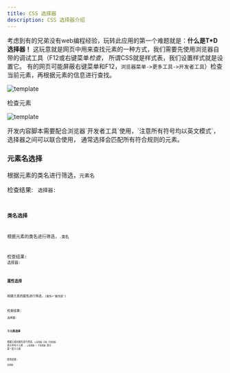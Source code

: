 ```yaml
---
title: CSS 选择器
description: CSS 选择器介绍
---
```


考虑到有的兄弟没有web编程经验，玩转此应用的第一个难题就是：**什么是T*D选择器！**
这玩意就是网页中用来查找元素的一种方式，我们需要先使用浏览器自带的调试工具（F12或右键菜单*检查*，
所谓CSS就是样式表，我们设置样式就是设置它。
有的网页可能屏蔽右键菜单和F12，`浏览器菜单->更多工具->开发者工具`）检查当前元素，再根据元素的信息进行查找。

![template](/script-dog-doc/imgs/chrome-tools.jpg)

检查元素

![template](/script-dog-doc/imgs/inspect-el.jpg)

<Aside>
    开发内容脚本需要配合浏览器`开发者工具`使用，`注意所有符号均以英文模式`，选择器之间可以联合使用，
    通常选择会匹配所有符合规则的元素。
</Aside>

### 元素名选择
根据元素的类名进行筛选，`元素名`

检查结果:
<Code lang='html' code='<div>xxx</div>'/>
选择器:
<Code lang='css' code='div'/>
### 类名选择
根据元素的类名进行筛选，`.类名`

检查结果:
<Code lang='html' code='<div class="box">xxx</div>'/>
选择器:
<Code lang='css' code='.box'/>

### 属性选择
根据元素的属性进行筛选，`[属性="属性值"]`

检查结果:
<Code lang='html' code='<div class="box" title="hello">xxx</div>'/>
选择器:
<Code lang='css' code='[title="hello"] /**或者**/ .box[title="hello"]'/>

### 子元素选择
根据元素的属性进行筛选，`父选择器 空格 子选择器` 表示所有子元素 ，`父选择器 > 子选择器` 表示 第一层子元素

检查结果:
<Code lang='html' code='<div class="box"><span class="child">world</span></div>'/>
选择器:
<Code lang='css' code='.box .world /**或者**/ .box>.world'/>